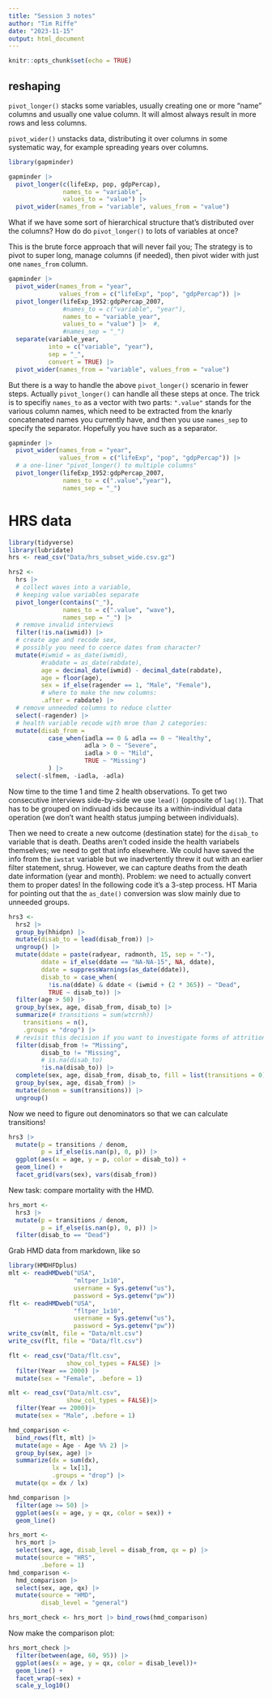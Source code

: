 ```yaml
---
title: "Session 3 notes"
author: "Tim Riffe"
date: "2023-11-15"
output: html_document
---
```


```r
knitr::opts_chunk$set(echo = TRUE)
```

## reshaping

`pivot_longer()` stacks some variables, usually creating one or more "name" columns and usually one value column. It will almost always result in more rows and less columns.

`pivot_wider()` unstacks data, distributing it over columns in some systematic way, for example spreading years over columns.

```r
library(gapminder)

gapminder |> 
  pivot_longer(c(lifeExp, pop, gdpPercap), 
               names_to = "variable", 
               values_to = "value") |> 
  pivot_wider(names_from = "variable", values_from = "value")
```

What if we have some sort of hierarchical structure that's distributed over the columns? How do do `pivot_longer()` to lots of variables at once?

This is the brute force approach that will never fail you; The strategy is to pivot to super long, manage columns (if needed), then pivot wider with just one `names_from` column.
```r
gapminder |> 
  pivot_wider(names_from = "year", 
              values_from = c("lifeExp", "pop", "gdpPercap")) |> 
  pivot_longer(lifeExp_1952:gdpPercap_2007, 
               #names_to = c("variable", "year"),
               names_to = "variable_year",
               values_to = "value") |>  #,
               #names_sep = "_")
  separate(variable_year, 
           into = c("variable", "year"),
           sep = "_", 
           convert = TRUE) |> 
  pivot_wider(names_from = "variable", values_from = "value")
```

But there is a way to handle the above `pivot_longer()` scenario in fewer steps. Actually `pivot_longer()` can handle all these steps at once. The trick is to specifiy `names_to` as a vector with two parts: `".value"` stands for the various column names, which need to be extracted from the knarly concatenated names you currently have, and then you use `names_sep` to specify the separator. Hopefully you have such as a separator.

```r
gapminder |> 
  pivot_wider(names_from = "year", 
              values_from = c("lifeExp", "pop", "gdpPercap")) |> 
  # a one-liner "pivot_longer() to multiple columns"
  pivot_longer(lifeExp_1952:gdpPercap_2007,
               names_to = c(".value","year"),
               names_sep = "_")
```

# HRS data



```r
library(tidyverse)
library(lubridate)
hrs <- read_csv("Data/hrs_subset_wide.csv.gz")

hrs2 <-
  hrs |> 
  # collect waves into a variable, 
  # keeping value variables separate
  pivot_longer(contains("_"),
               names_to = c(".value", "wave"),
               names_sep = "_") |> 
  # remove invalid interviews
  filter(!is.na(iwmid)) |> 
  # create age and recode sex,
  # possibly you need to coerce dates from character?
  mutate(#iwmid = as_date(iwmid),
         #rabdate = as_date(rabdate),
         age = decimal_date(iwmid) - decimal_date(rabdate),
         age = floor(age),
         sex = if_else(ragender == 1, "Male", "Female"),
         # where to make the new columns:
         .after = rabdate) |> 
  # remove unneeded columns to reduce clutter
  select(-ragender) |> 
  # health variable recode with mroe than 2 categories:
  mutate(disab_from = 
           case_when(iadla == 0 & adla == 0 ~ "Healthy",
                     adla > 0 ~ "Severe",
                     iadla > 0 ~ "Mild",
                     TRUE ~ "Missing")
           ) |> 
  select(-slfmem, -iadla, -adla)
```

Now time to the time 1 and time 2 health observations. To get two consecutive interviews side-by-side we use `lead()` (opposite of `lag()`). That has to be grouped on indivuad ids because its a within-individual data operation (we don't want health status jumping between individuals).

Then we need to create a new outcome (destination state) for the `disab_to` variable that is death. Deaths aren't coded inside the health variabels themselves; we need to get that info elsewhere. We could have saved the info from the `iwstat` variable but we inadvertently threw it out with an earlier filter statement, shrug. However, we can capture deaths from the death date information (year and month). Problem: we need to actually convert them to proper dates! In the following code it's a 3-step process. HT Maria for pointing out that the `as_date()` conversion was slow mainly due to unneeded groups.

```r
hrs3 <-
  hrs2 |> 
  group_by(hhidpn) |> 
  mutate(disab_to = lead(disab_from)) |> 
  ungroup() |> 
  mutate(ddate = paste(radyear, radmonth, 15, sep = "-"),
         ddate = if_else(ddate == "NA-NA-15", NA, ddate),
         ddate = suppressWarnings(as_date(ddate)),
         disab_to = case_when(
           !is.na(ddate) & ddate < (iwmid + (2 * 365)) ~ "Dead",
           TRUE ~ disab_to)) |> 
  filter(age > 50) |> 
  group_by(sex, age, disab_from, disab_to) |> 
  summarize(# transitions = sum(wtcrnh))
    transitions = n(),
    .groups = "drop") |> 
  # revisit this decision if you want to investigate forms of attrition.
  filter(disab_from != "Missing",
         disab_to != "Missing",
         # is.na(disab_to)
         !is.na(disab_to)) |> 
  complete(sex, age, disab_from, disab_to, fill = list(transitions = 0)) |> 
  group_by(sex, age, disab_from) |> 
  mutate(denom = sum(transitions)) |> 
  ungroup()
```

Now we need to figure out denominators so that we can calculate transitions!

```r
hrs3 |> 
  mutate(p = transitions / denom,
         p = if_else(is.nan(p), 0, p)) |> 
  ggplot(aes(x = age, y = p, color = disab_to)) +
  geom_line() +
  facet_grid(vars(sex), vars(disab_from))
```

New task: compare mortality with the HMD.

```r

hrs_mort <-
  hrs3 |> 
  mutate(p = transitions / denom,
         p = if_else(is.nan(p), 0, p)) |> 
  filter(disab_to == "Dead")
```

Grab HMD data from markdown, like so

```r
library(HMDHFDplus)
mlt <- readHMDweb("USA", 
                  "mltper_1x10", 
                  username = Sys.getenv("us"),
                  password = Sys.getenv("pw"))
flt <- readHMDweb("USA", 
                  "fltper_1x10", 
                  username = Sys.getenv("us"),
                  password = Sys.getenv("pw"))
write_csv(mlt, file = "Data/mlt.csv")
write_csv(flt, file = "Data/flt.csv")
```

```r
flt <- read_csv("Data/flt.csv",
                show_col_types = FALSE) |> 
  filter(Year == 2000) |> 
  mutate(sex = "Female", .before = 1)

mlt <- read_csv("Data/mlt.csv",
                show_col_types = FALSE)|> 
  filter(Year == 2000)|> 
  mutate(sex = "Male", .before = 1)

hmd_comparison <-
  bind_rows(flt, mlt) |> 
  mutate(age = Age - Age %% 2) |> 
  group_by(sex, age) |> 
  summarize(dx = sum(dx),
            lx = lx[1],
            .groups = "drop") |> 
  mutate(qx = dx / lx)
```

```r
hmd_comparison |> 
  filter(age >= 50) |> 
  ggplot(aes(x = age, y = qx, color = sex)) +
  geom_line()
```

```r
hrs_mort <-
  hrs_mort |> 
  select(sex, age, disab_level = disab_from, qx = p) |> 
  mutate(source = "HRS",
         .before = 1)
hmd_comparison <-
  hmd_comparison |> 
  select(sex, age, qx) |> 
  mutate(source = "HMD",
         disab_level = "general")

hrs_mort_check <- hrs_mort |> bind_rows(hmd_comparison)
```

Now make the comparison plot:

```r
hrs_mort_check |> 
  filter(between(age, 60, 95)) |> 
  ggplot(aes(x = age, y = qx, color = disab_level))+
  geom_line() +
  facet_wrap(~sex) +
  scale_y_log10()
```










